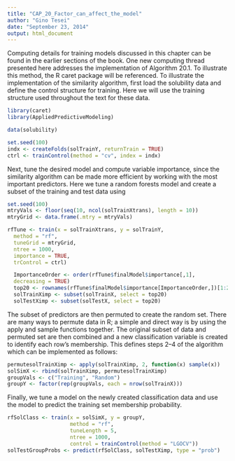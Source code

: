 ```yaml
---
title: "CAP_20_Factor_can_affect_the_model"
author: "Gino Tesei"
date: "September 23, 2014"
output: html_document
---
```


Computing details for training models discussed in this chapter can be found
in the earlier sections of the book. One new computing thread presented here
addresses the implementation of Algorithm 20.1. To illustrate this method,
the R caret package will be referenced.
To illustrate the implementation of the similarity algorithm, first load the
solubility data and define the control structure for training. Here we will use
the training structure used throughout the text for these data.

```r
library(caret)
library(AppliedPredictiveModeling)

data(solubility)

set.seed(100)
indx <- createFolds(solTrainY, returnTrain = TRUE)
ctrl <- trainControl(method = "cv", index = indx)

```

Next, tune the desired model and compute variable importance, since the
similarity algorithm can be made more efficient by working with the most
important predictors. Here we tune a random forests model and create a
subset of the training and test data using


```r
set.seed(100)
mtryVals <- floor(seq(10, ncol(solTrainXtrans), length = 10))
mtryGrid <- data.frame(.mtry = mtryVals)

rfTune <- train(x = solTrainXtrans, y = solTrainY,
  method = "rf",
  tuneGrid = mtryGrid,
  ntree = 1000,
  importance = TRUE,
  trControl = ctrl)

  ImportanceOrder <- order(rfTune$finalModel$importance[,1],
  decreasing = TRUE)
  top20 <- rownames(rfTune$finalModel$importance[ImportanceOrder,])[1:20]
  solTrainXimp <- subset(solTrainX, select = top20)
  solTestXimp <- subset(solTestX, select = top20)
```

The subset of predictors are then permuted to create the random set.
There are many ways to permute data in R; a simple and direct way is by
using the apply and sample functions together. The original subset of data and
permuted set are then combined and a new classification variable is created
to identify each row’s membership. This defines steps 2–4 of the algorithm
which can be implemented as follows:

```r
permutesolTrainXimp <- apply(solTrainXimp, 2, function(x) sample(x))
solSimX <- rbind(solTrainXimp, permutesolTrainXimp)
groupVals <- c("Training", "Random")
groupY <- factor(rep(groupVals, each = nrow(solTrainX)))
```

Finally, we tune a model on the newly created classification data and use
the model to predict the training set membership probability.

```r
rfSolClass <- train(x = solSimX, y = groupY,
                    method = "rf",
                    tuneLength = 5,
                    ntree = 1000,
                    control = trainControl(method = "LGOCV"))
solTestGroupProbs <- predict(rfSolClass, solTestXimp, type = "prob")
```


